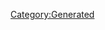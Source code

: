 {{Texts/Music
 |ID=152
 |MusicName=いけないボーダーライン
 |OfficialName=いけないボーダーライン
 |VocalName=シェリル・ノーム starring May'n、ランカ・リー＝中島愛
 |VocalNameLF=シェリル・ノーム starring May'n、ランカ・リー＝中島愛
 |Description=作品：コラボアルバム「デカルチャー!!ミクスチャー!!!!!」

歌手：シェリル・ノーム starring May'n、
　　　ランカ・リー＝中島愛

作詞：西直紀
作曲：コモリタミノル
 |BuyURL=https://recochoku.jp/song/S1014281205/single?ds=1021144642
 |StoryDesc=
 |StoryTitle=
 |BannerId=0
 |AnmStoreURL=
}}
[[Category:Generated]]
